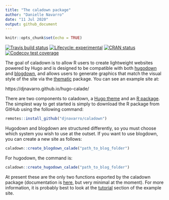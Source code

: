 ```yaml
---
title: "The caladown package"
author: "Danielle Navarro"
date: "11 Jul 2020"
output: github_document
---
```


```r
knitr::opts_chunk$set(echo = TRUE)
```

<!-- badges: start -->
[![Travis build status](https://travis-ci.com/djnavarro/caladown.svg?branch=master)](https://travis-ci.com/djnavarro/caladown)
[![Lifecycle: experimental](https://img.shields.io/badge/lifecycle-experimental-orange.svg)](https://www.tidyverse.org/lifecycle/#experimental)
[![CRAN status](https://www.r-pkg.org/badges/version/caladown)](https://CRAN.R-project.org/package=caladown)
[![Codecov test coverage](https://codecov.io/gh/djnavarro/caladown/branch/master/graph/badge.svg)](https://codecov.io/gh/djnavarro/caladown?branch=master)
<!-- badges: end -->

<!--<img src="README_files/caladown.png" width="30%" align="right" />-->

The goal of caladown is to allow R users to create lightweight websites powered by Hugo and is designed to be compatible with both [hugodown](https://hugodown.r-lib.org/) and [blogdown](https://bookdown.org/yihui/blogdown/), and allows users to generate graphics that match the visual style of the site via the [thematic](https://rstudio.github.io/thematic/) package. You can see an example site at:

https://djnavarro.github.io/hugo-calade/


There are two components to caladown, a [Hugo theme](https://github.com/djnavarro/hugo-calade) and an [R package](https://github.com/djnavarro/caladown). The simplest way to get started is simply to download the R package from GitHub using the following command:

```r
remotes::install_github("djnavarro/caladown")
```

Hugodown and blogdown are structured differently, so you must choose which system you wish to use at the outset. If you want to use blogdown, you can create a new site as follows:

```r
caladown::create_blogdown_calade("path_to_blog_folder")
```

For hugodown, the command is:

```r
caladown::create_hugodown_calade("path_to_blog_folder")
```

At present these are the only two functions exported by the caladown package (documentation is [here](https://caladown.djnavarro.net/), but very minimal at the moment). For more information, it is probably best to look at the [tutorial](https://djnavarro.github.io/hugo-calade/post/) section of the example site. 

